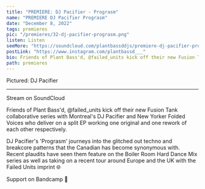 ---
title: "PREMIERE: DJ Pacifier - Prograsm"
name: "PREMIERE DJ Pacifier Prograsm"
date: "December 8, 2022"
tags: premieres
pic: "/premieres/32-dj-pacifier-prograsm.png"
listen: Listen
seeMore: "https://soundcloud.com/plantbassddjs/premiere-dj-pacifier-prograsm-1"
postLink: "https://www.instagram.com/plantbassd___"
bio: Friends of Plant Bass'd, @failed_units kick off their new Fusion Tank collaborative series with Montreal's DJ Pacifier and New Yorker Folded Voices
path: premieres
---

<Picture src="/premieres/33-dj-pacifier.jpg" alt="DJ Pacifier" size={1200} />
<p className="smallText">Pictured: DJ Pacifier</p>

<hr />

Stream <HoverLink url="soundcloud.com/plantbassddjs/premiere-dj-pacifier-prograsm-1" name="Prograsm" external inline /> on SoundCloud

Friends of Plant Bass'd, @failed_units kick off their new Fusion Tank collaborative series with Montreal's DJ Pacifier and New Yorker Folded Voices who deliver on a split EP working one original and one rework of each other respectively.

DJ Pacifier's 'Prograsm' journeys into the glitched out techno and breakcore patterns that the Canadian has become synonymous with. Recent plaudits have seen them feature on the Boiler Room Hard Dance Mix series as well as taking on a recent tour around Europe and the UK with the Failed Units imprint 🌐

Support <HoverLink url="failedunits.bandcamp.com/album/fusion-tank-dj-pacifier-folded-voices" name="DJ Pacifier" external inline /> on Bandcamp 🌱
